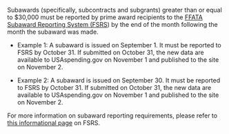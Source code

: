 Subawards (specifically, subcontracts and subgrants) greater than or
equal to $30,000 must be reported by prime award recipients to the
 <a target="_blank" rel="noopener noreferrer"  href="https://www.fsrs.gov/">FFATA Subaward Reporting System (FSRS</a>) by the end of the month
following the month the subaward was made.

-   Example 1: A subaward is issued on September 1. It must be
    reported to FSRS by October 31. If submitted on October 31, the
    new data are available to USAspending.gov on November 1 and
    published to the site on November 2.

-   Example 2: A subaward is issued on September 30. It must be
    reported to FSRS by October 31. If submitted on October 31, the
    new data are available to USAspending.gov on November 1 and
    published to the site on November 2.

For more information on subaward reporting requirements, please
refer to
 <a target="_blank" rel="noopener noreferrer"  href="https://www.fsrs.gov/#a-faqs">this informational page</a> on
FSRS.
